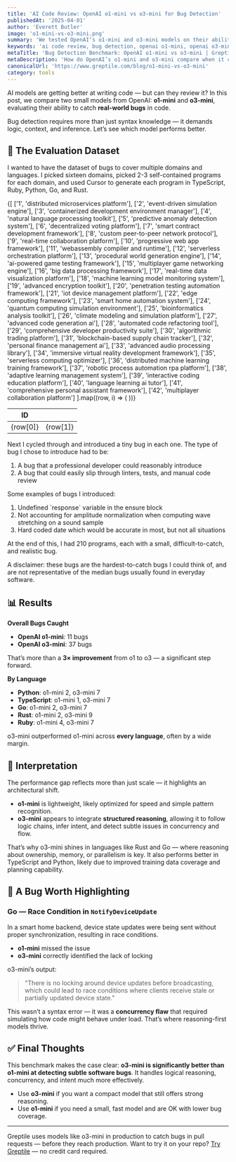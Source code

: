 ```yaml
---
title: 'AI Code Review: OpenAI o1-mini vs o3-mini for Bug Detection'
publishedAt: '2025-04-01'
author: 'Everett Butler'
image: 'o1-mini-vs-o3-mini.png'
summary: 'We tested OpenAI’s o1-mini and o3-mini models on their ability to detect subtle software bugs across Python, Go, TypeScript, Rust, and Ruby.'
keywords: 'ai code review, bug detection, openai o1-mini, openai o3-mini, reasoning models, software verification'
metaTitle: 'Bug Detection Benchmark: OpenAI o1-mini vs o3-mini | Greptile'
metaDescription: 'How do OpenAI’s o1-mini and o3-mini compare when it comes to detecting real-world software bugs? We tested them on 210 hard bugs across five languages.'
canonicalUrl: 'https://www.greptile.com/blog/o1-mini-vs-o3-mini'
category: tools
---
```


AI models are getting better at writing code — but can they review it? In this post, we compare two small models from OpenAI: **o1-mini** and **o3-mini**, evaluating their ability to catch **real-world bugs** in code.

Bug detection requires more than just syntax knowledge — it demands logic, context, and inference. Let’s see which model performs better.


## 🧪 The Evaluation Dataset

I wanted to have the dataset of bugs to cover multiple domains and languages. I picked sixteen domains, picked 2-3 self-contained programs for each domain, and used Cursor to generate each program in TypeScript, Ruby, Python, Go, and Rust.

<table
	style={{
		borderCollapse: 'collapse',
		width: '100%',
		margin: '2rem 0',
		borderRadius: '8px',
		overflow: 'hidden',
		fontSize: '0.95rem',
		lineHeight: '1.5'
	}}>
	<thead>
		<tr>
			<th
				style={{
					backgroundColor: '#f8fafc',
					padding: '1rem',
					textAlign: 'left',
					borderBottom: '1px solid #e2e8f0',
					fontWeight: '600',
					color: '#1a202c'
				}}>
				ID
			</th>
			<th
				style={{
					backgroundColor: '#f8fafc',
					padding: '1rem',
					textAlign: 'left',
					borderBottom: '1px solid #e2e8f0',
					fontWeight: '600',
					color: '#1a202c'
				}}></th>
		</tr>
	</thead>
	<tbody>
		{[
			['1', 'distributed microservices platform'],
			['2', 'event-driven simulation engine'],
			['3', 'containerized development environment manager'],
			['4', 'natural language processing toolkit'],
			['5', 'predictive anomaly detection system'],
			['6', 'decentralized voting platform'],
			['7', 'smart contract development framework'],
			['8', 'custom peer-to-peer network protocol'],
			['9', 'real-time collaboration platform'],
			['10', 'progressive web app framework'],
			['11', 'webassembly compiler and runtime'],
			['12', 'serverless orchestration platform'],
			['13', 'procedural world generation engine'],
			['14', 'ai-powered game testing framework'],
			['15', 'multiplayer game networking engine'],
			['16', 'big data processing framework'],
			['17', 'real-time data visualization platform'],
			['18', 'machine learning model monitoring system'],
			['19', 'advanced encryption toolkit'],
			['20', 'penetration testing automation framework'],
			['21', 'iot device management platform'],
			['22', 'edge computing framework'],
			['23', 'smart home automation system'],
			['24', 'quantum computing simulation environment'],
			['25', 'bioinformatics analysis toolkit'],
			['26', 'climate modeling and simulation platform'],
			['27', 'advanced code generation ai'],
			['28', 'automated code refactoring tool'],
			['29', 'comprehensive developer productivity suite'],
			['30', 'algorithmic trading platform'],
			['31', 'blockchain-based supply chain tracker'],
			['32', 'personal finance management ai'],
			['33', 'advanced audio processing library'],
			['34', 'immersive virtual reality development framework'],
			['35', 'serverless computing optimizer'],
			['36', 'distributed machine learning training framework'],
			['37', 'robotic process automation rpa platform'],
			['38', 'adaptive learning management system'],
			['39', 'interactive coding education platform'],
			['40', 'language learning ai tutor'],
			['41', 'comprehensive personal assistant framework'],
			['42', 'multiplayer collaboration platform']
		].map((row, i) => (
			<tr
				key={i}
				style={{
					backgroundColor: 'var(--tw-prose-bg, white)',
					transition: 'background-color 0.2s'
				}}>
				<td
					style={{
						padding: '1rem',
						borderBottom: '1px solid var(--tw-prose-border, #e2e8f0)',
						color: 'var(--tw-prose-body, #1a202c)'
					}}>
					{row[0]}
				</td>
				<td
					style={{
						padding: '1rem',
						borderBottom: '1px solid var(--tw-prose-border, #e2e8f0)',
						color: 'var(--tw-prose-body, #1a202c)'
					}}>
					{row[1]}
				</td>
			</tr>
		))}
	</tbody>
</table>

Next I cycled through and introduced a tiny bug in each one. The type of bug I chose to introduce had to be:

1. A bug that a professional developer could reasonably introduce
2. A bug that could easily slip through linters, tests, and manual code review

Some examples of bugs I introduced:

1. Undefined \`response\` variable in the ensure block
2. Not accounting for amplitude normalization when computing wave stretching on a sound sample
3. Hard coded date which would be accurate in most, but not all situations

At the end of this, I had 210 programs, each with a small, difficult-to-catch, and realistic bug.

A disclaimer: these bugs are the hardest-to-catch bugs I could think of, and are not representative of the median bugs usually found in everyday software.

## 📊 Results

**Overall Bugs Caught**
- **OpenAI o1-mini**: 11 bugs  
- **OpenAI o3-mini**: 37 bugs

That’s more than a **3× improvement** from o1 to o3 — a significant step forward.

**By Language**
- **Python**: o1-mini 2, o3-mini 7  
- **TypeScript**: o1-mini 1, o3-mini 7  
- **Go**: o1-mini 2, o3-mini 7  
- **Rust**: o1-mini 2, o3-mini 9  
- **Ruby**: o1-mini 4, o3-mini 7

o3-mini outperformed o1-mini across **every language**, often by a wide margin.

## 🧠 Interpretation

The performance gap reflects more than just scale — it highlights an architectural shift.

- **o1-mini** is lightweight, likely optimized for speed and simple pattern recognition.
- **o3-mini** appears to integrate **structured reasoning**, allowing it to follow logic chains, infer intent, and detect subtle issues in concurrency and flow.

That’s why o3-mini shines in languages like Rust and Go — where reasoning about ownership, memory, or parallelism is key. It also performs better in TypeScript and Python, likely due to improved training data coverage and planning capability.

## 🧩 A Bug Worth Highlighting

### Go — Race Condition in `NotifyDeviceUpdate`

In a smart home backend, device state updates were being sent without proper synchronization, resulting in race conditions.

- **o1-mini** missed the issue  
- **o3-mini** correctly identified the lack of locking

o3-mini’s output:
> "There is no locking around device updates before broadcasting, which could lead to race conditions where clients receive stale or partially updated device state."

This wasn’t a syntax error — it was a **concurrency flaw** that required simulating how code might behave under load. That’s where reasoning-first models thrive.

## ✅ Final Thoughts

This benchmark makes the case clear: **o3-mini is significantly better than o1-mini at detecting subtle software bugs**. It handles logical reasoning, concurrency, and intent much more effectively.

- Use **o3-mini** if you want a compact model that still offers strong reasoning.
- Use **o1-mini** if you need a small, fast model and are OK with lower bug coverage.

---
Greptile uses models like o3-mini in production to catch bugs in pull requests — before they reach production. Want to try it on your repo? [Try Greptile](https://www.greptile.com) — no credit card required.
